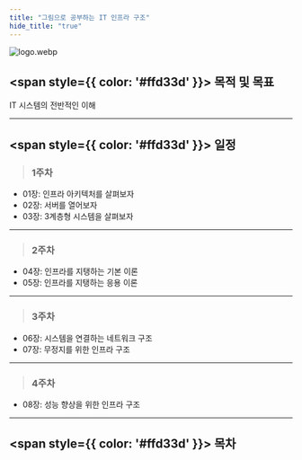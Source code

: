 ```yaml
---
title: "그림으로 공부하는 IT 인프라 구조"
hide_title: "true"
---
```


![logo.webp](../../../static/img/%EA%B7%B8%EB%A6%BC%EC%9C%BC%EB%A1%9C%20%EA%B3%B5%EB%B6%80%ED%95%98%EB%8A%94%20IT%20%EC%9D%B8%ED%94%84%EB%9D%BC%20%EA%B5%AC%EC%A1%B0/logo.webp)
## <span style={{ color: '#ffd33d' }}> 목적 및 목표 </span>
IT 시스템의 전반적인 이해


---
## <span style={{ color: '#ffd33d' }}> 일정 </span>

>### 1주차
- 01장: 인프라 아키텍처를 살펴보자
- 02장: 서버를 열어보자
- 03장: 3계층형 시스템을 살펴보자

---
>### 2주차
- 04장: 인프라를 지탱하는 기본 이론
- 05장: 인프라를 지탱하는 응용 이론


---
>### 3주차
- 06장: 시스템을 연결하는 네트워크 구조
- 07장: 무정지를 위한 인프라 구조

---

>### 4주차
- 08장: 성능 향상을 위한 인프라 구조

---


## <span style={{ color: '#ffd33d' }}> 목차 </span>
<FileList/>